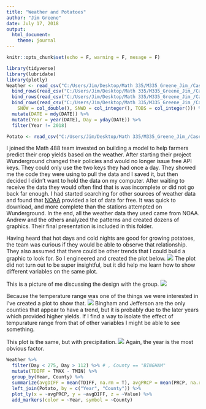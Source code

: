 ```yaml
---
title: "Weather and Potatoes"
author: "Jim Greene"
date: July 17, 2018
output: 
  html_document:
    theme: journal
---
```


```r
knitr::opts_chunk$set(echo = F, warning = F, mesage = F)

library(tidyverse)
library(lubridate)
library(plotly)
Weather <- read_csv("C:/Users/Jim/Desktop/Math 335/M335_Greene_Jim_/Case_Study_13/Weather/NOAA/Teton.csv") %>% mutate(County = "TETON") %>%
  bind_rows(read_csv("C:/Users/Jim/Desktop/Math 335/M335_Greene_Jim_/Case_Study_13/Weather/NOAA/Bingham.csv") %>% mutate(County = "BINGHAM")) %>% 
  bind_rows(read_csv("C:/Users/Jim/Desktop/Math 335/M335_Greene_Jim_/Case_Study_13/Weather/NOAA/Jefferson.csv") %>% mutate(County = "JEFFERSON")) %>% 
  bind_rows(read_csv("C:/Users/Jim/Desktop/Math 335/M335_Greene_Jim_/Case_Study_13/Weather/NOAA/Madison.csv", col_types = cols(
    SNOW = col_double(), SNWD = col_integer(), TOBS = col_integer())) %>% mutate(County = "MADISON")) %>% 
  mutate(DATE = mdy(DATE)) %>% 
  mutate(Year = year(DATE), Day = yday(DATE)) %>% 
  filter(Year != 2018)

Potato <- read_csv("C:/Users/Jim/Desktop/Math 335/M335_Greene_Jim_/Case_Study_13/Weather/potato.csv") %>% filter(County %in% c("BINGHAM", "JEFFERSON", "MADISON", "TETON"))
```

I joined the Math 488 team invested on building a model to help farmers predict their crop yields based on the weather.
After starting their project Wunderground changed their policies and would no longer issue free API keys. They could only use the two keys they had once a day.
They showed me the code they were using to pull the data and I saved it, but then decided I didn't want to hold the data on my computer. After waiting to receive the data they would often find that is was incomplete or did not go back far enough. I had started searching for other sources of weather data and found that [NOAA](https://www.ncdc.noaa.gov/cdo-web/datasets) provided a lot of data for free. It was quick to download, and more complete than the stations attempted on Wunderground. In the end, all the weather data they used came from NOAA. Andrew and the others analyzed the patterns and created dozens of graphics. Their final presentation is included in this folder.


Having heard that hot days and cold nights are good for growing potatoes, the team was curious if they would be able to observe that relationship. They also assumed that there could be other trends that I could build a graphic to look for. So I engineered and created the plot below.
![](files/Line_Multi.png)
The plot did not turn out to be super insightful, but it did help me learn how to show different variables on the same plot.

This is a picture of me discussing the design with the group.
![](files/sharp.jpg)


Because the temperature range was one of the things we were interested in I've created a plot to show that.
![](files/avgDIFF.png)
Bingham and Jefferson are the only counties that appear to have a trend, but it is probably due to the later years which provided higher yields. If I find a way to isolate the effect of tempurature range from that of other variables I might be able to see something.

This plot is the same, but with precipitation.
![](files/avgPRCP.png)
Again, the year is the most obvious factor.



```r
Weather %>% 
  filter(Day < 275, Day > 112) %>% # , County == "BINGHAM"
  mutate(TDIFF = TMAX - TMIN) %>% 
  group_by(Year, County) %>% 
  summarize(avgDIFF = mean(TDIFF, na.rm = T), avgPRCP = mean(PRCP, na.rm = T)) %>% 
  left_join(Potato, by = c("Year", "County")) %>% 
  plot_ly(x = ~avgPRCP, y = ~avgDIFF, z = ~Value) %>% 
  add_markers(color = ~Year, symbol = ~County)
```